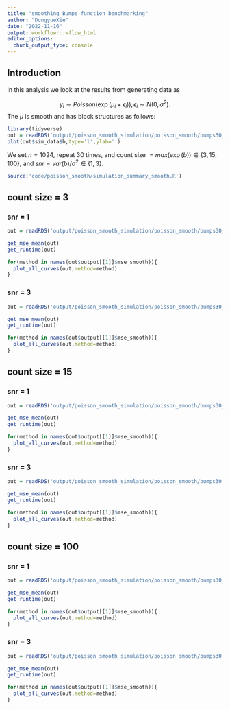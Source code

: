 ```yaml
---
title: "smoothing Bumps function benchmarking"
author: "DongyueXie"
date: "2022-11-16"
output: workflowr::wflow_html
editor_options:
  chunk_output_type: console
---
```


## Introduction

In this analysis we look at the results from generating data as 

$$y_i\sim Poisson(\exp(\mu_i+\epsilon_i)),\epsilon_i\sim N(0,\sigma^2).$$
The $\mu$ is smooth and has block structures as follows:

```r
library(tidyverse)
out = readRDS('output/poisson_smooth_simulation/poisson_smooth/bumps30_n_1024_snr_1_count_size_3.rds')
plot(out$sim_data$b,type='l',ylab='')
```

We set $n=1024$, repeat 30 times, and count size $=max(\exp(b))\in \{3,15,100\}$, and $snr = var(b)/\sigma^2\in \{1,3\}$.


```r
source('code/poisson_smooth/simulation_summary_smooth.R')
```

## count size = 3

### snr = 1

```r
out = readRDS('output/poisson_smooth_simulation/poisson_smooth/bumps30_n_1024_snr_1_count_size_3.rds')
```

```r
get_mse_mean(out)
get_runtime(out)
```

```r
for(method in names(out$output[[1]]$mse_smooth)){
  plot_all_curves(out,method=method)
}

```

### snr = 3

```r
out = readRDS('output/poisson_smooth_simulation/poisson_smooth/bumps30_n_1024_snr_3_count_size_3.rds')
```

```r
get_mse_mean(out)
get_runtime(out)
```

```r
for(method in names(out$output[[1]]$mse_smooth)){
  plot_all_curves(out,method=method)
}
```

## count size = 15

### snr = 1

```r
out = readRDS('output/poisson_smooth_simulation/poisson_smooth/bumps30_n_1024_snr_1_count_size_15.rds')
```

```r
get_mse_mean(out)
get_runtime(out)
```

```r
for(method in names(out$output[[1]]$mse_smooth)){
  plot_all_curves(out,method=method)
}
```

### snr = 3

```r
out = readRDS('output/poisson_smooth_simulation/poisson_smooth/bumps30_n_1024_snr_3_count_size_15.rds')
```

```r
get_mse_mean(out)
get_runtime(out)
```

```r
for(method in names(out$output[[1]]$mse_smooth)){
  plot_all_curves(out,method=method)
}
```

## count size = 100

### snr = 1

```r
out = readRDS('output/poisson_smooth_simulation/poisson_smooth/bumps30_n_1024_snr_1_count_size_100.rds')
```

```r
get_mse_mean(out)
get_runtime(out)
```

```r
for(method in names(out$output[[1]]$mse_smooth)){
  plot_all_curves(out,method=method)
}
```
### snr = 3

```r
out = readRDS('output/poisson_smooth_simulation/poisson_smooth/bumps30_n_1024_snr_3_count_size_100.rds')
```

```r
get_mse_mean(out)
get_runtime(out)
```

```r
for(method in names(out$output[[1]]$mse_smooth)){
  plot_all_curves(out,method=method)
}
```


